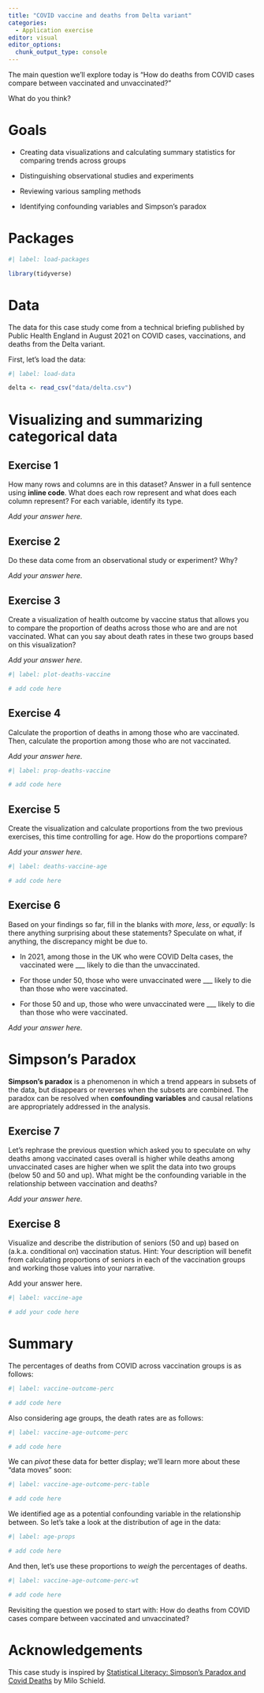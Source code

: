 ```yaml
---
title: "COVID vaccine and deaths from Delta variant"
categories: 
  - Application exercise
editor: visual
editor_options: 
  chunk_output_type: console
---
```


The main question we'll explore today is "How do deaths from COVID cases compare between vaccinated and unvaccinated?"

What do you think?

# Goals

-   Creating data visualizations and calculating summary statistics for comparing trends across groups

-   Distinguishing observational studies and experiments

-   Reviewing various sampling methods

-   Identifying confounding variables and Simpson's paradox

# Packages

```r
#| label: load-packages

library(tidyverse)
```

# Data

The data for this case study come from a technical briefing published by Public Health England in August 2021 on COVID cases, vaccinations, and deaths from the Delta variant.

First, let's load the data:

```r
#| label: load-data

delta <- read_csv("data/delta.csv")
```

# Visualizing and summarizing categorical data

## Exercise 1

How many rows and columns are in this dataset? Answer in a full sentence using **inline code**. What does each row represent and what does each column represent? For each variable, identify its type.

*Add your answer here.*

## Exercise 2

Do these data come from an observational study or experiment? Why?

*Add your answer here.*

## Exercise 3

Create a visualization of health outcome by vaccine status that allows you to compare the proportion of deaths across those who are and are not vaccinated. What can you say about death rates in these two groups based on this visualization?

*Add your answer here.*

```r
#| label: plot-deaths-vaccine

# add code here
```

## Exercise 4

Calculate the proportion of deaths in among those who are vaccinated. Then, calculate the proportion among those who are not vaccinated.

*Add your answer here.*

```r
#| label: prop-deaths-vaccine

# add code here
```

## Exercise 5

Create the visualization and calculate proportions from the two previous exercises, this time controlling for age. How do the proportions compare?

*Add your answer here.*

```r
#| label: deaths-vaccine-age

# add code here
```

## Exercise 6

Based on your findings so far, fill in the blanks with *more*, *less*, or *equally*: Is there anything surprising about these statements? Speculate on what, if anything, the discrepancy might be due to.

-   In 2021, among those in the UK who were COVID Delta cases, the vaccinated were \_\_\_ likely to die than the unvaccinated.

-   For those under 50, those who were unvaccinated were \_\_\_ likely to die than those who were vaccinated.

-   For those 50 and up, those who were unvaccinated were \_\_\_ likely to die than those who were vaccinated.

*Add your answer here.*

# Simpson's Paradox

**Simpson's paradox** is a phenomenon in which a trend appears in subsets of the data, but disappears or reverses when the subsets are combined. The paradox can be resolved when **confounding variables** and causal relations are appropriately addressed in the analysis.

## Exercise 7

Let's rephrase the previous question which asked you to speculate on why deaths among vaccinated cases overall is higher while deaths among unvaccinated cases are higher when we split the data into two groups (below 50 and 50 and up). What might be the confounding variable in the relationship between vaccination and deaths?

*Add your answer here.*

## Exercise 8

Visualize and describe the distribution of seniors (50 and up) based on (a.k.a. conditional on) vaccination status. Hint: Your description will benefit from calculating proportions of seniors in each of the vaccination groups and working those values into your narrative.

Add your answer here.

```r
#| label: vaccine-age

# add your code here
```

# Summary

The percentages of deaths from COVID across vaccination groups is as follows:

```r
#| label: vaccine-outcome-perc

# add code here
```

Also considering age groups, the death rates are as follows:

```r
#| label: vaccine-age-outcome-perc

# add code here
```

We can *pivot* these data for better display; we'll learn more about these "data moves" soon:

```r
#| label: vaccine-age-outcome-perc-table

# add code here
```

We identified age as a potential confounding variable in the relationship between. So let's take a look at the distribution of age in the data:

```r
#| label: age-props

# add code here
```

And then, let's use these proportions to *weigh* the percentages of deaths.

```r
#| label: vaccine-age-outcome-perc-wt

# add code here
```

Revisiting the question we posed to start with: How do deaths from COVID cases compare between vaccinated and unvaccinated?

# Acknowledgements

This case study is inspired by [Statistical Literacy: Simpson's Paradox and Covid Deaths](http://www.statlit.org/pdf/2021-Schield-ASA-BOF.pdf) by Milo Schield.
